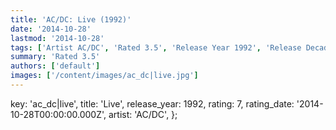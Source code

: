 ```yaml
---
title: 'AC/DC: Live (1992)'
date: '2014-10-28'
lastmod: '2014-10-28'
tags: ['Artist AC/DC', 'Rated 3.5', 'Release Year 1992', 'Release Decade 1990']
summary: 'Rated 3.5'
authors: ['default']
images: ['/content/images/ac_dc|live.jpg']
---
```


  key: 'ac_dc|live',
  title: 'Live',
  release_year: 1992,
  rating: 7,
  rating_date: '2014-10-28T00:00:00.000Z',
  artist: 'AC/DC',
};

<MusicRating data={data} />
